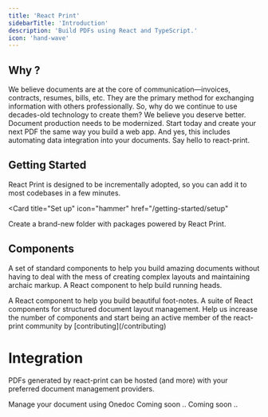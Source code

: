 ```yaml
---
title: 'React Print'
sidebarTitle: 'Introduction'
description: 'Build PDFs using React and TypeScript.'
icon: 'hand-wave'
---
```


## Why ?
We believe documents are at the core of communication—invoices, contracts, resumes, bills, etc. They are the primary method for exchanging information with others professionally. So, why do we continue to use decades-old technology to create them? We believe you deserve better. Document production needs to be modernized. Start today and create your next PDF the same way you build a web app. And yes, this includes automating data integration into your documents. Say hello to react-print.

## Getting Started

React Print is designed to be incrementally adopted, so you can add it to most codebases in a few minutes.

<Card
title="Set up"
icon="hammer"
href="/getting-started/setup"
>
Create a brand-new folder with packages powered by React Print.
</Card>

## Components
A set of standard components to help you build amazing documents without having to deal with the mess of creating complex layouts and maintaining archaic markup.
<CardGroup>
  <Card title="Headings" icon='up' href="/components/headings">
    A React component to help build running heads.
  </Card>

  <Card title="Footnote" icon='file' href="/components/footnote">
    A React component to help you build beautiful foot-notes.
  </Card>

  <Card title="Shell" icon='table-layout' href="/components/button">
    A suite of React components for structured document layout management.
  </Card>
</CardGroup>

<Note>
Help us increase the number of components and start being an active member of the react-print community by [contributing](/contributing)
</Note>

# Integration
PDFs generated by react-print can be hosted (and more) with your preferred document management providers.


<CardGroup>
  <Card title="Onedoc" href="/integrations/onedoc">
    Manage your document using Onedoc
  </Card>
  <Card title="Google Drive" href="/integrations/onedoc">
    Coming soon ..
  </Card>
  <Card title="Microsoft SharePoint" href="/integrations/onedoc">
    Coming soon ..
  </Card>
  
</CardGroup>
